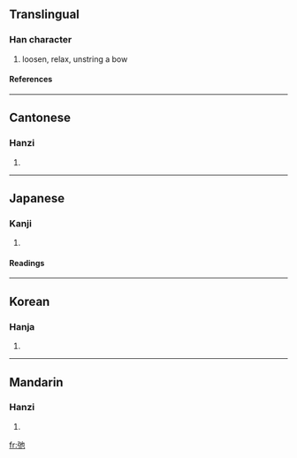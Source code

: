 ==Translingual==
===Han character===
{{Han char|rn=57|rad=弓|as=03|sn=6|four=1421<sub>2</sub>|canj=弓心木 (NPD)}}
# loosen, relax, unstring a bow
====References====
{{Han ref|kx=0357.060|dkj=09724|dj=0673.140|hdz=20991.130|uh=5F1B|ud=24347|bh=A6A2|bd=42658}}
----
==Cantonese==
===Hanzi===
{{yue-hanzi|jyut=|y=chi4}}
# {{defn|Cantonese}}
----
==Japanese==
===Kanji===
{{ja-kanji|grade=|rs=弓03}}
# {{defn|Japanese}} 
====Readings====
{{ja-readings|on=[[し]] (shi), [[ち]] (chi)|kun=[[ゆるむ]] (yurumu)}}
----
==Korean==
===Hanja===
{{ko-hanja|hangeul=이|eumhun=|rv=i|mr=i|y=i}}
# {{defn|Korean}}
----
==Mandarin==
===Hanzi===
{{cmn-hanzi|pin=[[chí]] (chi2)|wg=ch'ih<sup>2</sup>}}
# {{defn|Mandarin}}

[[fr:弛]]